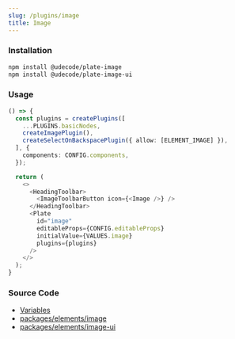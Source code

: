 ```yaml
---
slug: /plugins/image
title: Image
---
```


### Installation

```bash npm2yarn
npm install @udecode/plate-image
npm install @udecode/plate-image-ui
```

### Usage

```ts live
() => {
  const plugins = createPlugins([
    ...PLUGINS.basicNodes,
    createImagePlugin(),
    createSelectOnBackspacePlugin({ allow: [ELEMENT_IMAGE] }),
  ], {
    components: CONFIG.components,
  });

  return (
    <>
      <HeadingToolbar>
        <ImageToolbarButton icon={<Image />} />
      </HeadingToolbar>
      <Plate
        id="image"
        editableProps={CONFIG.editableProps}
        initialValue={VALUES.image}
        plugins={plugins}
      />
    </>
  );
}
```

### Source Code

- [Variables](https://github.com/udecode/plate/blob/main/docs/src/live/live.tsx)
- [packages/elements/image](https://github.com/udecode/plate/tree/main/packages/elements/image/src)
- [packages/elements/image-ui](https://github.com/udecode/plate/tree/main/packages/elements/image-ui/src)
